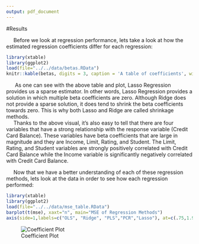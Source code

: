 ```yaml
---
output: pdf_document
---
```


#Results

&nbsp;&nbsp;&nbsp;&nbsp;&nbsp;Before we look at regression performance, lets take a look at how the estimated regression coefficients differ for each regression: 

```r
library(xtable)
library(ggplot2)
load(file="../../data/betas.RData")
knitr::kable(betas, digits = 3, caption = 'A table of coefficients', width=50)
```


&nbsp;&nbsp;&nbsp;&nbsp;&nbsp; As one can see with the above table and plot, Lasso Regression provides us a sparse estimator. In other words, Lasso Regression provides a solution in which multiple beta coefficients are zero. Although Ridge does not provide a sparse solution, it does tend to shrink the beta coefficients towards zero. This is why both Lasso and Ridge are called shrinkage methods.  
&nbsp;&nbsp;&nbsp;&nbsp;&nbsp;Thanks to the above visual, it's also easy to tell that there are four variables that have a strong relationship with the response variable (Credit Card Balance). These variables have beta coefficients that are large in magnitude and they are Income, Limit, Rating, and Student. The Limit, Rating, and Student variables are strongly positively correlated with Credit Card Balance while the Income variable is significantly negatively correlated with Credit Card Balance. 

&nbsp;&nbsp;&nbsp;&nbsp;&nbsp;Now that we have a better understanding of each of these regression methods, lets look at the data in order to see how each regression performed: 

```r
library(xtable)
library(ggplot2)
load(file="../../data/mse_table.RData")
barplot(t(mse), xaxt="n", main="MSE of Regression Methods")
axis(side=1,labels=c("OLS", "Ridge", "PLS","PCR","Lasso"), at=c(.75,1.95,3.15,4.35,5.55))
```


![Coefficient Plot](images/coefficient_plot.png)

